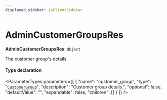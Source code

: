 ```yaml
---
displayed_sidebar: jsClientSidebar
---
```



# AdminCustomerGroupsRes

 **AdminCustomerGroupsRes**: `Object`

The customer group's details.

#### Type declaration

<ParameterTypes parameters={[
  {
    "name": "customer_group",
    "type": "[`CustomerGroup`](../classes/internal.CustomerGroup.mdx)",
    "description": "Customer group details.",
    "optional": false,
    "defaultValue": "",
    "expandable": false,
    "children": []
  }
]} />
